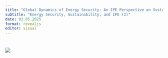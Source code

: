 ```yaml
---
title: "Global Dynamics of Energy Security: An IPE Perspective on Sustainable Supply Chains in Europe"
subtitle: "Energy Security, Sustainability, and IPE (I)"
date: 03.05.2025
format: revealjs
editor: visual
---
```


# 

![](images/Lecture 4.jpeg)
